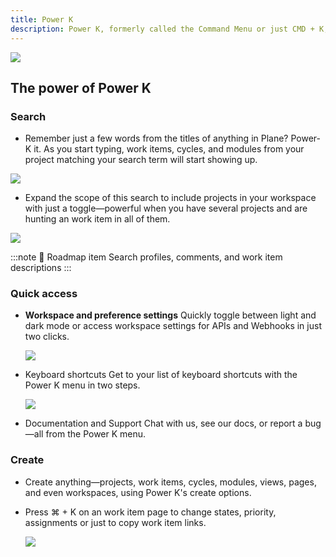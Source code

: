 ```yaml
---
title: Power K
description: Power K, formerly called the Command Menu or just CMD + K, is a list of shortcuts to actions you can take in Plane. It is your quick, keyboard-first, Plane navigator that offers several wishlist accessways to Plane’s destinations.
---
```


![](https://media.docs.plane.so/power-k/power-k1.webp#center)

## The power of Power K

### Search
 - Remember just a few words from the titles of anything in Plane? Power-K it. As you start typing, work items, cycles, and modules from your project matching your search term will start showing up.
 
 ![](https://media.docs.plane.so/power-k/power-k2.webp#center)

 - Expand the scope of this search to include projects in your workspace with just a toggle—powerful when you have several projects and are hunting an work item in all of them.

![](https://media.docs.plane.so/power-k/power-k3.webp#center)

:::note
  🎯
  Roadmap item
  Search profiles, comments, and work item descriptions
:::

### Quick access
 - **Workspace and preference settings**
     Quickly toggle between light and dark mode or access workspace settings for APIs and Webhooks in just two clicks.

   ![](https://media.docs.plane.so/power-k/power-k4.webp#center)

 - Keyboard shortcuts
   Get to your list of keyboard shortcuts with the Power K menu in two steps.

   ![](https://media.docs.plane.so/power-k/power-k5.webp#center)

 - Documentation and Support
   Chat with us, see our docs, or report a bug—all from the Power K menu.

### Create

 - Create anything—projects, work items, cycles, modules, views, pages, and even workspaces, using Power K's create options.
   
 - Press ⌘ + K on an work item page to change states, priority, assignments or just to copy work item links.

   ![](https://media.docs.plane.so/power-k/power-k6.webp#center)

